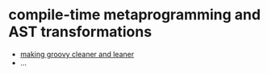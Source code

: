 = compile-time metaprogramming and AST transformations =

* [[compile-time-metaprogramming-and-AST-transformations/making_groovy_cleaner_and_leaner|making groovy cleaner and leaner]]  
* ...
